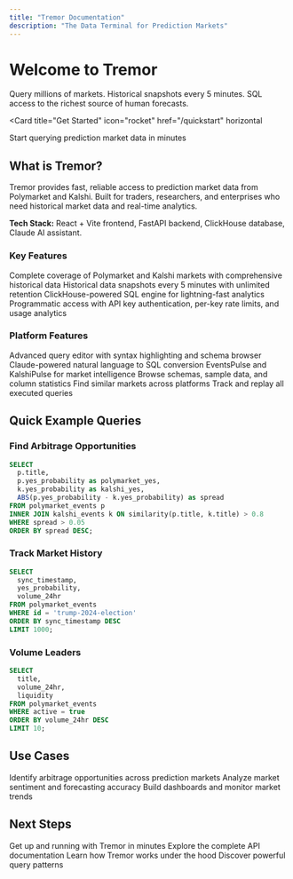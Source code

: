```yaml
---
title: "Tremor Documentation"
description: "The Data Terminal for Prediction Markets"
---
```


# Welcome to Tremor

Query millions of markets. Historical snapshots every 5 minutes. SQL access to the richest source of human forecasts.

<Card
  title="Get Started"
  icon="rocket"
  href="/quickstart"
  horizontal
>
  Start querying prediction market data in minutes
</Card>

## What is Tremor?

Tremor provides fast, reliable access to prediction market data from Polymarket and Kalshi. Built for traders, researchers, and enterprises who need historical market data and real-time analytics.

**Tech Stack:** React + Vite frontend, FastAPI backend, ClickHouse database, Claude AI assistant.

### Key Features

<Columns cols={2}>
  <Card
    title="166K+ Markets"
    icon="chart-line"
  >
    Complete coverage of Polymarket and Kalshi markets with comprehensive historical data
  </Card>
  <Card
    title="5-Minute Snapshots"
    icon="clock"
  >
    Historical data snapshots every 5 minutes with unlimited retention
  </Card>
  <Card
    title="Sub-200ms Queries"
    icon="bolt"
  >
    ClickHouse-powered SQL engine for lightning-fast analytics
  </Card>
  <Card
    title="REST API"
    icon="code"
  >
    Programmatic access with API key authentication, per-key rate limits, and usage analytics
  </Card>
</Columns>

### Platform Features

<Columns cols={3}>
  <Card
    title="SQL Editor"
    icon="terminal"
  >
    Advanced query editor with syntax highlighting and schema browser
  </Card>
  <Card
    title="AI Assistant"
    icon="wand-magic-sparkles"
  >
    Claude-powered natural language to SQL conversion
  </Card>
  <Card
    title="Live Dashboards"
    icon="chart-mixed"
  >
    EventsPulse and KalshiPulse for market intelligence
  </Card>
  <Card
    title="Data Catalog"
    icon="book-open"
  >
    Browse schemas, sample data, and column statistics
  </Card>
  <Card
    title="Semantic Search"
    icon="magnifying-glass"
  >
    Find similar markets across platforms
  </Card>
  <Card
    title="Query History"
    icon="clock-rotate-left"
  >
    Track and replay all executed queries
  </Card>
</Columns>

## Quick Example Queries

### Find Arbitrage Opportunities

```sql
SELECT
  p.title,
  p.yes_probability as polymarket_yes,
  k.yes_probability as kalshi_yes,
  ABS(p.yes_probability - k.yes_probability) as spread
FROM polymarket_events p
INNER JOIN kalshi_events k ON similarity(p.title, k.title) > 0.8
WHERE spread > 0.05
ORDER BY spread DESC;
```

### Track Market History

```sql
SELECT
  sync_timestamp,
  yes_probability,
  volume_24hr
FROM polymarket_events
WHERE id = 'trump-2024-election'
ORDER BY sync_timestamp DESC
LIMIT 1000;
```

### Volume Leaders

```sql
SELECT
  title,
  volume_24hr,
  liquidity
FROM polymarket_events
WHERE active = true
ORDER BY volume_24hr DESC
LIMIT 10;
```

## Use Cases

<Columns cols={3}>
  <Card
    title="Trading"
    icon="chart-candlestick"
  >
    Identify arbitrage opportunities across prediction markets
  </Card>
  <Card
    title="Research"
    icon="flask"
  >
    Analyze market sentiment and forecasting accuracy
  </Card>
  <Card
    title="Analytics"
    icon="magnifying-glass-chart"
  >
    Build dashboards and monitor market trends
  </Card>
</Columns>

## Next Steps

<Columns cols={2}>
  <Card
    title="Quickstart"
    icon="play"
    href="/quickstart"
  >
    Get up and running with Tremor in minutes
  </Card>
  <Card
    title="API Reference"
    icon="terminal"
    href="/api-reference/introduction"
  >
    Explore the complete API documentation
  </Card>
  <Card
    title="Architecture"
    icon="sitemap"
    href="/essentials/architecture"
  >
    Learn how Tremor works under the hood
  </Card>
  <Card
    title="Query Examples"
    icon="database"
    href="/essentials/arbitrage-queries"
  >
    Discover powerful query patterns
  </Card>
</Columns>
